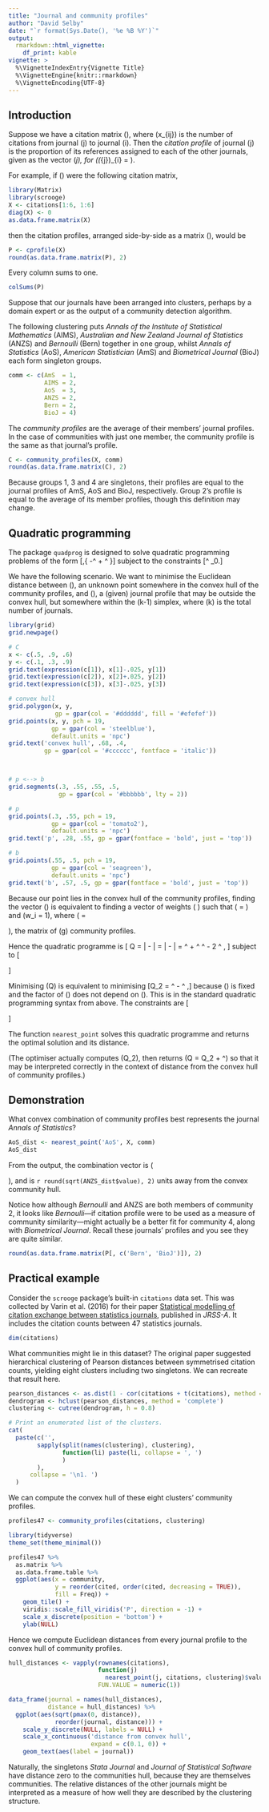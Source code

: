 ```yaml
---
title: "Journal and community profiles"
author: "David Selby"
date: "`r format(Sys.Date(), '%e %B %Y')`"
output:
  rmarkdown::html_vignette:
    df_print: kable
vignette: >
  %\VignetteIndexEntry{Vignette Title}
  %\VignetteEngine{knitr::rmarkdown}
  %\VignetteEncoding{UTF-8}
---
```


## Introduction

Suppose we have a citation matrix \(\mathbf{X}\), where \(x_{ij}\) is the number of citations from journal \(j\) to journal \(i\).
Then the *citation profile* of journal \(j\) is the proportion of its references assigned to each of the other journals, given as the vector \(\mathbf{p}_j\), for \((\mathbf{p}_{j})_{i} = \frac{x_{ij}}{\sum_i x_{ij}}\).

For example, if \(\mathbf{X}\) were the following citation matrix,
```r
library(Matrix)
library(scrooge)
X <- citations[1:6, 1:6]
diag(X) <- 0
as.data.frame.matrix(X)
```
then the citation profiles, arranged side-by-side as a matrix \(\mathbf{P}\), would be
```r
P <- cprofile(X)
round(as.data.frame.matrix(P), 2)
```
Every column sums to one.
```r
colSums(P)
```

Suppose that our journals have been arranged into clusters, perhaps by a domain expert or as the output of a community detection algorithm.

The following clustering puts *Annals of the Institute of Statistical Mathematics* (AIMS), *Australian and New Zealand Journal of Statistics* (ANZS) and *Bernoulli* (Bern) together in one group, whilst *Annals of Statistics* (AoS), *American Statistician* (AmS) and *Biometrical Journal* (BioJ) each form singleton groups.
```r
comm <- c(AmS  = 1,
          AIMS = 2,
          AoS  = 3,
          ANZS = 2,
          Bern = 2,
          BioJ = 4)
```

The *community profiles* are the average of their members' journal profiles.
In the case of communities with just one member, the community profile is the same as that journal's profile.
```r
C <- community_profiles(X, comm)
round(as.data.frame.matrix(C), 2)
```
Because groups 1, 3 and 4 are singletons, their profiles are equal to the journal profiles of AmS, AoS and BioJ, respectively.
Group 2's profile is equal to the average of its member profiles, though this definition may change.

## Quadratic programming

The package `quadprog` is designed to solve quadratic programming problems of the form
\[\min\,\Bigl\{ -\mathbf{d}^\text{T} \mathbf{b} + \frac12 \mathbf{b}^\text{T} \mathbf{D} \mathbf{d} \Bigr\}\]
subject to the constraints
\[\mathbf{A}^\text{T} \mathbf{b} \geq \mathbf{b}_0.\]

We have the following scenario.
We want to minimise the Euclidean distance between \(\mathbf{b}\), an unknown point somewhere in the convex hull of the community profiles,
and \(\mathbf{p}\), a (given) journal profile that may be outside the convex hull, but somewhere within the \(k-1\) simplex, where \(k\) is the total number of journals.

```r
library(grid)
grid.newpage()

# C
x <- c(.5, .9, .6)
y <- c(.1, .3, .9)
grid.text(expression(c[1]), x[1]-.025, y[1])
grid.text(expression(c[2]), x[2]+.025, y[2])
grid.text(expression(c[3]), x[3]-.025, y[3])

# convex hull
grid.polygon(x, y,
             gp = gpar(col = '#dddddd', fill = '#efefef'))
grid.points(x, y, pch = 19,
            gp = gpar(col = 'steelblue'),
            default.units = 'npc')
grid.text('convex hull', .68, .4,
          gp = gpar(col = '#cccccc', fontface = 'italic'))



# p <--> b
grid.segments(.3, .55, .55, .5,
              gp = gpar(col = '#bbbbbb', lty = 2))

# p
grid.points(.3, .55, pch = 19,
            gp = gpar(col = 'tomato2'),
            default.units = 'npc')
grid.text('p', .28, .55, gp = gpar(fontface = 'bold', just = 'top'))

# b
grid.points(.55, .5, pch = 19,
            gp = gpar(col = 'seagreen'),
            default.units = 'npc')
grid.text('b', .57, .5, gp = gpar(fontface = 'bold', just = 'top'))
```

Because our point lies in the convex hull of the community profiles, finding the vector \(\mathbf{b}\) is equivalent to finding a vector of weights \(\mathbf{w} \geq \mathbf{0}\) such that \(\mathbf{Cw} = \mathbf{b}\) and \(\sum w_i = 1\), where \(\mathbf{C} = \begin{pmatrix}\mathbf{c}_1 & \mathbf{c}_2 & \dots & \mathbf{c}_g\end{pmatrix}\), the matrix of \(g\) community profiles.

Hence the quadratic programme is
\[
\min Q = \|\mathbf{p} - \mathbf{b}\|
= \|\mathbf{p} - \mathbf{Cw}\|
= \mathbf{p}^\text{T} \mathbf{p}
  + \mathbf{w}^\text{T} \mathbf{C}^\text{T}\mathbf{Cw} - 2 \mathbf{p}^\text{T} \mathbf{Cw},
\]
subject to
\[\begin{aligned}
\mathbf{1}^\text{T} \mathbf{w} &= 1, \\
\mathbf{w} &\geq \mathbf{0}.
\end{aligned}\]

Minimising \(Q\) is equivalent to minimising
\[Q_2 = \frac12 \mathbf{w} \mathbf{C}^\text{T} \mathbf{Cw} - \mathbf{p}^\text{T} \mathbf{Cw},\]
because \(\mathbf{p}\) is fixed and the factor of \(\frac12\) does not depend on \(\mathbf{b}\).
This is in the standard quadratic programming syntax from above.
The constraints are
\[\begin{pmatrix}
  \mathbf{1}^\text{T} \\
  \mathbb{I}_g
\end{pmatrix}
\mathbf{w}
\mathrel{
  \begin{array}
    {}= \\
    \geq
  \end{array}
}
\begin{pmatrix}
1 \\ \mathbf{0}
\end{pmatrix}
\]

The function `nearest_point` solves this quadratic programme and returns the optimal solution and its distance.

(The optimiser actually computes \(Q_2\), then returns \(Q = Q_2 + \frac12 \mathbf{p}^\text{T}\mathbf{p}\) so that it may be interpreted correctly in the context of distance from the convex hull of community profiles.)

## Demonstration

What convex combination of community profiles best represents the journal *Annals of Statistics*?
```r
AoS_dist <- nearest_point('AoS', X, comm)
AoS_dist
```
From the output, the combination vector is \(\begin{pmatrix}`r paste(round(AoS_dist$sol, 2), collapse = '&')`\end{pmatrix}\), and AoS's journal profile has distance `r AoS_dist$value` from the convex hull.
This should be intuitive---as a singleton community, AoS's journal profile *is* a community profile.

What about another journal, say *Bernoulli* or ANZS?
```r
Bern_dist <- nearest_point('Bern', X, comm)
Bern_dist
```
The combination vector for *Bernoulli* is \(\begin{pmatrix}`r paste(round(Bern_dist$sol, 2), collapse = '&')`\end{pmatrix}\), which is `r round(sqrt(Bern_dist$value), 2)` units away from the convex community hull.

```r
ANZS_dist <- nearest_point('ANZS', X, comm)
```

ANZS has combination vector \(\begin{pmatrix}`r paste(round(ANZS_dist$sol, 2), collapse = '&')`\end{pmatrix}\), and is `r round(sqrt(ANZS_dist$value), 2)` units away from the convex community hull.

Notice how although *Bernoulli* and ANZS are both members of community 2, it looks like *Bernoulli*---if citation profile were to be used as a measure of community similarity---might actually be a better fit for community 4, along with *Biometrical Journal*.
Recall these journals' profiles and you see they are quite similar.
```r
round(as.data.frame.matrix(P[, c('Bern', 'BioJ')]), 2)
```

## Practical example

Consider the `scrooge` package's built-in `citations` data set.
This was collected by Varin et al. (2016) for their paper [Statistical modelling of citation exchange between statistics journals](http://doi.org/doi:10.1111/rssa.12124), published in *JRSS-A*.
It includes the citation counts between 47 statistics journals.

```r
dim(citations)
```

What communities might lie in this dataset?
The original paper suggested hierarchical clustering of Pearson distances between symmetrised citation counts, yielding eight clusters including two singletons.
We can recreate that result here.
```r
pearson_distances <- as.dist(1 - cor(citations + t(citations), method = 'pearson'))
dendrogram <- hclust(pearson_distances, method = 'complete')
clustering <- cutree(dendrogram, h = 0.8)

# Print an enumerated list of the clusters.
cat(
  paste(c('',
        sapply(split(names(clustering), clustering),
               function(li) paste(li, collapse = ', ')
               )
        ),
      collapse = '\n1. ')
  )
```

We can compute the convex hull of these eight clusters' community profiles.

```r
profiles47 <- community_profiles(citations, clustering)

library(tidyverse)
theme_set(theme_minimal())

profiles47 %>%
  as.matrix %>%
  as.data.frame.table %>%
  ggplot(aes(x = community,
             y = reorder(cited, order(cited, decreasing = TRUE)),
             fill = Freq)) +
    geom_tile() +
    viridis::scale_fill_viridis('P', direction = -1) +
    scale_x_discrete(position = 'bottom') +
    ylab(NULL)
```

Hence we compute Euclidean distances from every journal profile to the convex hull of community profiles.

```r
hull_distances <- vapply(rownames(citations),
                         function(j)
                           nearest_point(j, citations, clustering)$value,
                         FUN.VALUE = numeric(1))

data_frame(journal = names(hull_distances),
           distance = hull_distances) %>%
  ggplot(aes(sqrt(pmax(0, distance)),
             reorder(journal, distance))) +
    scale_y_discrete(NULL, labels = NULL) +
    scale_x_continuous('distance from convex hull',
                       expand = c(0.1, 0)) +
    geom_text(aes(label = journal))
```

Naturally, the singletons *Stata Journal* and *Journal of Statistical Software* have distance zero to the communities hull, because they are themselves communities.
The relative distances of the other journals might be interpreted as a measure of how well they are described by the clustering structure.
